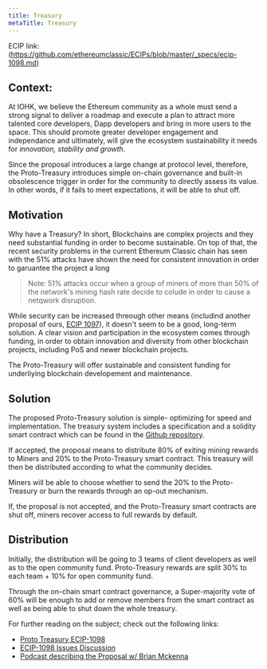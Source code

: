 ```yaml
---
title: Treasury
metaTitle: Treasury
---
```



ECIP link: (https://github.com/ethereumclassic/ECIPs/blob/master/_specs/ecip-1098.md)

## Context:

At IOHK, we believe the Ethereum community as a whole must send a strong signal to deliver a roadmap and execute a plan to attract more talented core developers, Dapp developers and bring in more users to the space.
This should promote greater developer engagement and independance and ultimately, will give the ecosystem sustainability it needs for *innovation, stability and growth*.

Since the proposal introduces a large change at protocol level, therefore, the Proto-Treasury introduces simple on-chain governance and built-in obsolescence trigger in order for the community to directly assess its value.
In other words, if it fails to meet expectations, it will be able to shut off.


## Motivation

Why have a Treasury? In short, Blockchains are complex projects and they need substantial funding in order to become sustainable. On top of that, the recent security problems in the current Ethereum Classic chain has seen with the 51% attacks have shown the need for consistent innovation in order to garuantee the project a long

> Note: 51% attacks occur when a group of miners of more than 50% of the network's mining hash rate decide to colude in order to cause a netqwork disruption.

While security can be increased threough other means (includind another proposal of ours, [ECIP 1097](https://ecips.ethereumclassic.org/ECIPs/ecip-1097)), it doesn't seem to be a good, long-term solution.
A clear vision and participation in the ecosystem comes through funding, in order to obtain innovation and diversity from other blockchain projects, including PoS and newer blockchain projects.

The Proto-Treasury will offer sustainable and consistent funding for underliying blockchain developement and maintenance.

## Solution

The proposed Proto-Treasury solution is simple- optimizing for speed and implementation. The treasury system includes a specification and a solidity smart contract which can be found in the [Github repository](https://github.com/input-output-hk/etc_treasury_system).

If accepted, the proposal means to distribute 80% of exiting mining rewards to Miners and 20% to the Proto-Treasury smart contract. This treasury will then be distributed according to what the community decides.

Miners will be able to choose whether to send the 20% to the Proto-Treasury or burn the rewards through an op-out mechanism.

If, the proposal is not accepted, and the Proto-Treasury smart contracts are shut off, miners recover access to full rewards by default.

## Distribution

Initially, the distribution will be going to 3 teams of client developers as well as to the open community fund.
Proto-Treasury rewards are split 30% to each team + 10% for open community fund.

Through the on-chain smart contract governance, a Super-majority vote of 60% will be enough to add or remove members from the smart contract as well as being able to shut down the whole treasury.


For further reading on the subject; check out the following links:

* [Proto Treasury ECIP-1098](https://ecips.ethereumclassic.org/ECIPs/ecip-1098)
* [ECIP-1098 Issues Discussion](https://github.com/ethereumclassic/ECIPs/issues/350)
* [Podcast describing the Proposal w/ Brian Mckenna](https://www.youtube.com/watch?v=55Quk7MDvXA)
